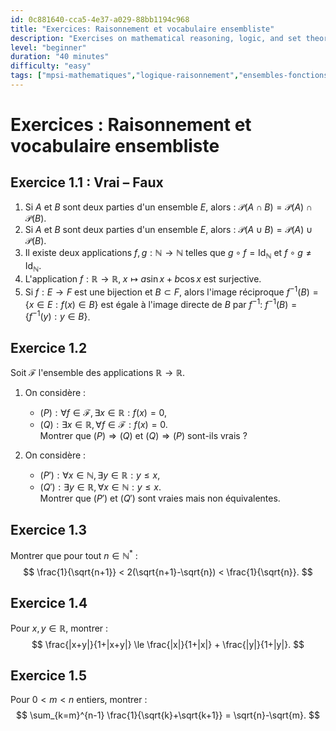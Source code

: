 ```yaml
---
id: 0c881640-cca5-4e37-a029-88bb1194c968
title: "Exercices: Raisonnement et vocabulaire ensembliste"
description: "Exercises on mathematical reasoning, logic, and set theory fundamentals"
level: "beginner"
duration: "40 minutes"
difficulty: "easy"
tags: ["mpsi-mathematiques","logique-raisonnement","ensembles-fonctions-relations"]
---
```


# Exercices : Raisonnement et vocabulaire ensembliste

## Exercice 1.1 : Vrai – Faux

1. Si $A$ et $B$ sont deux parties d'un ensemble $E$, alors : $\mathcal{P}(A \cap B)=\mathcal{P}(A) \cap \mathcal{P}(B)$.  
2. Si $A$ et $B$ sont deux parties d'un ensemble $E$, alors : $\mathcal{P}(A \cup B)=\mathcal{P}(A) \cup \mathcal{P}(B)$.  
3. Il existe deux applications $f,g:\mathbb{N}\to\mathbb{N}$ telles que $g\circ f=\mathrm{Id}_{\mathbb{N}}$ et $f\circ g\neq\mathrm{Id}_{\mathbb{N}}$.  
4. L'application $f: \mathbb{R}\to\mathbb{R},\;x\mapsto a\sin x + b\cos x$ est surjective.  
5. Si $f: E\to F$ est une bijection et $B\subset F$, alors l'image réciproque $f^{-1}(B)=\{x\in E: f(x)\in B\}$ est égale à l'image directe de $B$ par $f^{-1}$: $f^{-1}(B)=\{f^{-1}(y): y\in B\}$.  

## Exercice 1.2

Soit $\mathcal{F}$ l'ensemble des applications $\mathbb{R}\to\mathbb{R}$.

1. On considère :  
   - $(P):\forall f\in\mathcal{F},\exists x\in\mathbb{R}:f(x)=0$,  
   - $(Q):\exists x\in\mathbb{R},\forall f\in\mathcal{F}:f(x)=0$.  
   Montrer que $(P)\Rightarrow(Q)$ et $(Q)\Rightarrow(P)$ sont-ils vrais ?  

2. On considère :  
   - $(P'):\forall x\in\mathbb{N},\exists y\in\mathbb{R}:y\le x$,  
   - $(Q'):\exists y\in\mathbb{R},\forall x\in\mathbb{N}:y\le x$.  
   Montrer que $(P')$ et $(Q')$ sont vraies mais non équivalentes.  

## Exercice 1.3

Montrer que pour tout $n\in\mathbb{N}^*$ :  
$$
\frac{1}{\sqrt{n+1}} < 2(\sqrt{n+1}-\sqrt{n}) < \frac{1}{\sqrt{n}}.
$$

## Exercice 1.4

Pour $x,y\in\mathbb{R}$, montrer :  
$$
\frac{|x+y|}{1+|x+y|} \le \frac{|x|}{1+|x|} + \frac{|y|}{1+|y|}.
$$

## Exercice 1.5

Pour $0<m<n$ entiers, montrer :  
$$
\sum_{k=m}^{n-1} \frac{1}{\sqrt{k}+\sqrt{k+1}} = \sqrt{n}-\sqrt{m}.
$$